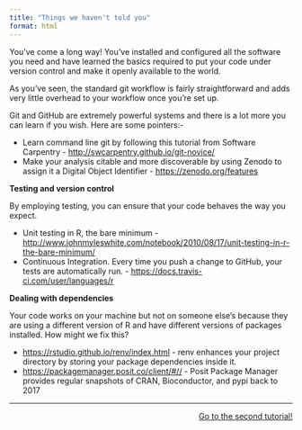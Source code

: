 ```yaml
---
title: "Things we haven't told you"
format: html
---
```



You've come a long way! You've installed and configured all the software you need and have learned the basics required to put your code under version control and make it openly available to the world.

As you've seen, the standard git workflow is fairly straightforward and adds very little overhead to your workflow once you're set up. 

Git and GitHub are extremely powerful systems and there is a lot more you can learn if you wish. Here are some pointers:-

* Learn command line git by following this tutorial from Software Carpentry - <a href="http://swcarpentry.github.io/git-novice/" target ="_blank">http://swcarpentry.github.io/git-novice/</a>
* Make your analysis citable and more discoverable by using Zenodo to assign it a Digital Object Identifier - <a href="https://zenodo.org/features" target ="_blank">https://zenodo.org/features</a>

**Testing and version control**

By employing testing, you can ensure that your code behaves the way you expect.

* Unit testing in R, the bare minimum - <a href="http://www.johnmyleswhite.com/notebook/2010/08/17/unit-testing-in-r-the-bare-minimum/" target ="_blank">http://www.johnmyleswhite.com/notebook/2010/08/17/unit-testing-in-r-the-bare-minimum/</a>
* Continuous Integration. Every time you push a change to GitHub, your tests are automatically run. - <a href="https://docs.travis-ci.com/user/languages/r" target ="_blank">https://docs.travis-ci.com/user/languages/r</a>

**Dealing with dependencies**

Your code works on your machine but not on someone else's because they are using a different version of R and have different versions of packages installed. How might we fix this?

* <a href="https://rstudio.github.io/renv/index.html" target ="_blank">https://rstudio.github.io/renv/index.html</a> - renv enhances your project directory by storing your package dependencies inside it.
* <a href="https://packagemanager.posit.co/client/#/" target ="_blank">https://packagemanager.posit.co/client/#//</a> - Posit Package Manager provides regular snapshots of CRAN, Bioconductor, and pypi back to 2017  

***
::: {style="text-align: right"}
[Go to the second tutorial!](https://lmu-osc.github.io/Collaborative-RStudio-GitHub/){.btn .btn-success .btn role="button"}
:::



 
